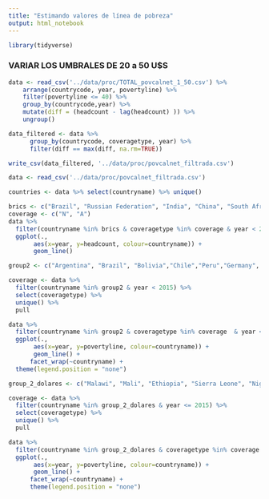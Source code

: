 ```yaml
---
title: "Estimando valores de línea de pobreza"
output: html_notebook
---
```


```r
library(tidyverse)
```


### VARIAR LOS UMBRALES DE 20 a 50 U$S


```r
data <- read_csv('../data/proc/TOTAL_povcalnet_1_50.csv') %>%
    arrange(countrycode, year, povertyline) %>%
    filter(povertyline <= 40) %>%
    group_by(countrycode,year) %>%
    mutate(diff = (headcount - lag(headcount) )) %>%
    ungroup()

data_filtered <- data %>%
      group_by(countrycode, coveragetype, year) %>%
      filter(diff == max(diff, na.rm=TRUE))

write_csv(data_filtered, '../data/proc/povcalnet_filtrada.csv')
```


```r
data <- read_csv('../data/proc/povcalnet_filtrada.csv')

countries <- data %>% select(countryname) %>% unique()
```

```r
brics <- c("Brazil", "Russian Federation", "India", "China", "South Africa")
coverage <- c("N", "A")
data %>%
  filter(countryname %in% brics & coveragetype %in% coverage & year < 2015) %>%
  ggplot(.,
       aes(x=year, y=headcount, colour=countryname)) +
       geom_line()
```



```r
group2 <- c("Argentina", "Brazil", "Bolivia","Chile","Peru","Germany", "United States", "Netherlands", "Italy", "France")

coverage <- data %>%
  filter(countryname %in% group2 & year < 2015) %>%
  select(coveragetype) %>% 
  unique() %>%
  pull

data %>%
  filter(countryname %in% group2 & coveragetype %in% coverage  & year < 2015) %>%
  ggplot(.,
       aes(x=year, y=povertyline, colour=countryname)) +
       geom_line() + 
      facet_wrap(~countryname) + 
  theme(legend.position = "none")
```


```r
group_2_dolares <- c("Malawi", "Mali", "Ethiopia", "Sierra Leone", "Niger", "Uganda", "Gambia", "Rwanda", "Guinea-Bissau", "Tanzania", "Tajikistan", "Mozambique", "Chad", "Nepal", "Ghana")

coverage <- data %>%
  filter(countryname %in% group_2_dolares & year <= 2015) %>%
  select(coveragetype) %>% 
  unique() %>%
  pull

data %>%
  filter(countryname %in% group_2_dolares & coveragetype %in% coverage  & year <= 2015) %>%
  ggplot(.,
       aes(x=year, y=povertyline, colour=countryname)) +
       geom_line() + 
      facet_wrap(~countryname) + 
      theme(legend.position = "none")


```
